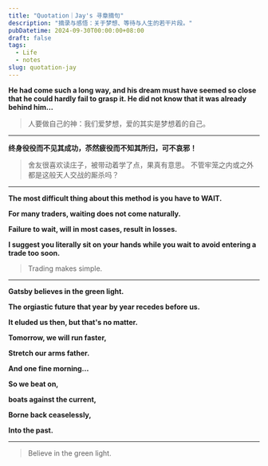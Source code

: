 ```yaml
---
title: "Quotation｜Jay's 寻章摘句"
description: "摘录与感悟：关于梦想、等待与人生的若干片段。"
pubDatetime: 2024-09-30T00:00:00+08:00
draft: false
tags:
  - Life
  - notes
slug: quotation-jay
---
```


**He had come such a long way, and his dream must have seemed so close that he could hardly fail to grasp it. He did not know that it was already behind him...**

>人要做自己的神：我们爱梦想，爱的其实是梦想着的自己。

---

**终身役役而不见其成功，苶然疲役而不知其所归，可不哀邪！**

>舍友很喜欢读庄子，被带动着学了点，果真有意思。
>不管牢笼之内或之外都是这般天人交战的厮杀吗？

---

**The most difficult thing about this method is you have to WAIT.**

**For many traders, waiting does not come naturally.**

**Failure to wait, will in most cases, result in losses.**

**I suggest you literally sit on your hands while you wait to avoid entering a trade too soon.**

>Trading makes simple.

---

**Gatsby believes in the green light.**

**The orgiastic future that year by year recedes before us.**

**It eluded us then, but that's no matter.**

**Tomorrow, we will run faster,**

**Stretch our arms father.**

**And one fine morning...**

**So we beat on,**

**boats against the current,**

**Borne back ceaselessly,**

**Into the past.**

---

>Believe in the green light.
